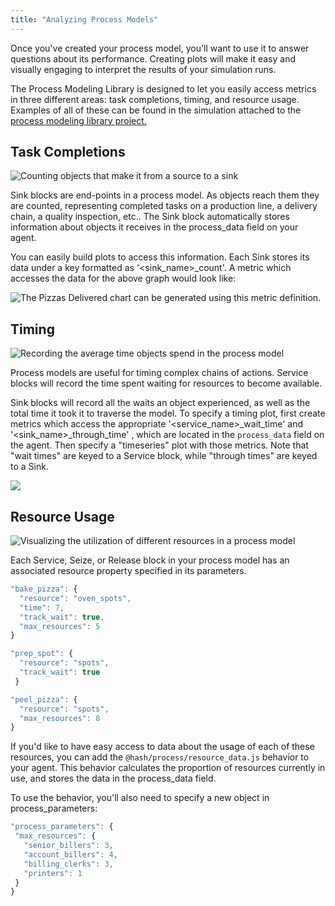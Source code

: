```yaml
---
title: "Analyzing Process Models"
---
```


Once you've created your process model, you'll want to use it to answer questions about its performance. Creating plots will make it easy and visually engaging to interpret the results of your simulation runs.

‌The Process Modeling Library is designed to let you easily access metrics in three different areas: task completions, timing, and resource usage. Examples of all of these can be found in the simulation attached to the [process modeling library project.](https://simulation.hash.ai/@hash/process/stable)

## Task Completions

![Counting objects that make it from a source to a sink](https://cdn-us1.hash.ai/site/docs/analysis-pizzas-delivered.png)

Sink blocks are end-points in a process model. As objects reach them they are counted, representing completed tasks on a production line, a delivery chain, a quality inspection, etc.. The Sink block automatically stores information about objects it receives in the process_data field on your agent.

You can easily build plots to access this information. Each Sink stores its data under a key formatted as '&lt;sink_name&gt;\_count'. A metric which accesses the data for the above graph would look like:

![The Pizzas Delivered chart can be generated using this metric definition.](https://cdn-us1.hash.ai/site/docs/analysis-pizza-delivery-metric.png)

## Timing

![Recording the average time objects spend in the process model](https://cdn-us1.hash.ai/site/docs/analysis-times-plot.png)

Process models are useful for timing complex chains of actions. Service blocks will record the time spent waiting for resources to become available.

Sink blocks will record all the waits an object experienced, as well as the total time it took it to traverse the model. To specify a timing plot, first create metrics which access the appropriate '&lt;service_name&gt;\_wait_time' and '&lt;sink_name&gt;\_through_time' , which are located in the `process_data` field on the agent. Then specify a "timeseries" plot with those metrics. Note that "wait times" are keyed to a Service block, while "through times" are keyed to a Sink.

![](https://cdn-us1.hash.ai/site/docs/image%20%2852%29.png)

## Resource Usage

![Visualizing the utilization of different resources in a process model](https://cdn-us1.hash.ai/site/docs/analysis-resource-utilization.png)

Each Service, Seize, or Release block in your process model has an associated resource property specified in its parameters.

<Tabs>
<Tab title="Service Block" >

```javascript
"bake_pizza": {
  "resource": "oven_spots",
  "time": 7,
  "track_wait": true,
  "max_resources": 5
}
```

</Tab>

<Tab title="Seize Block" >

```javascript
"prep_spot": {
  "resource": "spots",
  "track_wait": true
 }
```

</Tab>

<Tab title="Release Block" >

```javascript
"peel_pizza": {
  "resource": "spots",
  "max_resources": 8
}
```

</Tab>
</Tabs>

If you'd like to have easy access to data about the usage of each of these resources, you can add the `@hash/process/resource_data.js` behavior to your agent. This behavior calculates the proportion of resources currently in use, and stores the data in the process_data field.

To use the behavior, you'll also need to specify a new object in process_parameters:

```javascript
"process_parameters": {
 "max_resources": {
   "senior_billers": 3,
   "account_billers": 4,
   "billing_clerks": 3,
   "printers": 1
 }
}
```
